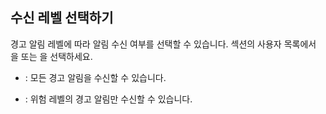 ## 수신 레벨 선택하기

경고 알림 레벨에 따라 알림 수신 여부를 선택할 수 있습니다. <Cmdname sid="alert_receive_settings_by_member" className="uitext" /> 섹션의 사용자 목록에서 <Cmdname sid="receive_level" className="uitext" />을 <Cmdname sid="all" className="uitext" /> 또는 <Cmdname sid="fatal" className="uitext" />을 선택하세요.

* <Cmdname sid="all" className="uitext" />: 모든 경고 알림을 수신할 수 있습니다.

* <Cmdname sid="fatal" className="uitext" />: 위험 레벨의 경고 알림만 수신할 수 있습니다.